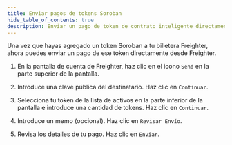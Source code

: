 ```yaml
---
title: Enviar pagos de tokens Soroban
hide_table_of_contents: true
description: Enviar un pago de token de contrato inteligente directamente desde Freighter
---
```


Una vez que hayas agregado un token Soroban a tu billetera Freighter, ahora puedes enviar un pago de ese token directamente desde Freighter.

1. En la pantalla de cuenta de Freighter, haz clic en el icono `Send` en la parte superior de la pantalla.

2. Introduce una clave pública del destinatario. Haz clic en `Continuar`.

3. Selecciona tu token de la lista de activos en la parte inferior de la pantalla e introduce una cantidad de tokens. Haz clic en `Continuar`.

4. Introduce un memo (opcional). Haz clic en `Revisar Envío`.

5. Revisa los detalles de tu pago. Haz clic en `Enviar`.
